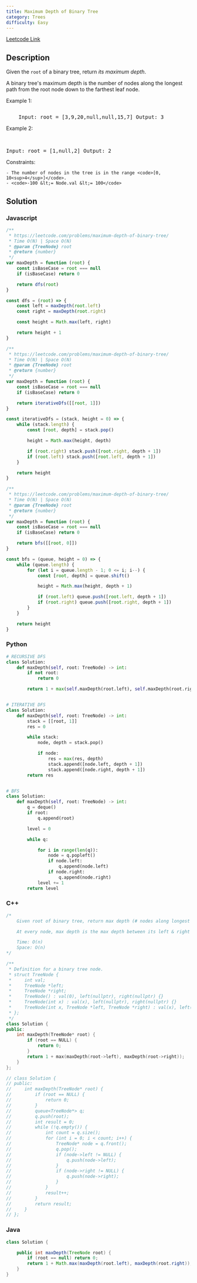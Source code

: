 ```yaml
---
title: Maximum Depth of Binary Tree
category: Trees
difficulty: Easy
---
```


<Callout>

[Leetcode Link](https://leetcode.com/problems/maximum-depth-of-binary-tree)

</Callout>

## Description

Given the <code>root</code> of a binary tree, return _its maximum depth_.

A binary tree&#39;s maximum depth is the number of nodes along the longest path from the root node down to the farthest leaf node.

Example 1:

<Image
	alt=""
	src="https://assets.leetcode.com/uploads/2020/11/26/tmp-tree.jpg"
	width={400}
	height={277}
/>
<br />

<pre className="overflow-x-auto">
	Input: root = [3,9,20,null,null,15,7] Output: 3
</pre>

Example 2:

<br />

<pre className="overflow-x-auto">Input: root = [1,null,2] Output: 2</pre>

Constraints:

    - The number of nodes in the tree is in the range <code>[0, 10<sup>4</sup>]</code>.
    - <code>-100 &lt;= Node.val &lt;= 100</code>

## Solution

### Javascript

```javascript
/**
 * https://leetcode.com/problems/maximum-depth-of-binary-tree/
 * Time O(N) | Space O(N)
 * @param {TreeNode} root
 * @return {number}
 */
var maxDepth = function (root) {
	const isBaseCase = root === null
	if (isBaseCase) return 0

	return dfs(root)
}

const dfs = (root) => {
	const left = maxDepth(root.left)
	const right = maxDepth(root.right)

	const height = Math.max(left, right)

	return height + 1
}

/**
 * https://leetcode.com/problems/maximum-depth-of-binary-tree/
 * Time O(N) | Space O(N)
 * @param {TreeNode} root
 * @return {number}
 */
var maxDepth = function (root) {
	const isBaseCase = root === null
	if (isBaseCase) return 0

	return iterativeDfs([[root, 1]])
}

const iterativeDfs = (stack, height = 0) => {
	while (stack.length) {
		const [root, depth] = stack.pop()

		height = Math.max(height, depth)

		if (root.right) stack.push([root.right, depth + 1])
		if (root.left) stack.push([root.left, depth + 1])
	}

	return height
}

/**
 * https://leetcode.com/problems/maximum-depth-of-binary-tree/
 * Time O(N) | Space O(N)
 * @param {TreeNode} root
 * @return {number}
 */
var maxDepth = function (root) {
	const isBaseCase = root === null
	if (isBaseCase) return 0

	return bfs([[root, 0]])
}

const bfs = (queue, height = 0) => {
	while (queue.length) {
		for (let i = queue.length - 1; 0 <= i; i--) {
			const [root, depth] = queue.shift()

			height = Math.max(height, depth + 1)

			if (root.left) queue.push([root.left, depth + 1])
			if (root.right) queue.push([root.right, depth + 1])
		}
	}

	return height
}
```

### Python

```python
# RECURSIVE DFS
class Solution:
    def maxDepth(self, root: TreeNode) -> int:
        if not root:
            return 0

        return 1 + max(self.maxDepth(root.left), self.maxDepth(root.right))


# ITERATIVE DFS
class Solution:
    def maxDepth(self, root: TreeNode) -> int:
        stack = [[root, 1]]
        res = 0

        while stack:
            node, depth = stack.pop()

            if node:
                res = max(res, depth)
                stack.append([node.left, depth + 1])
                stack.append([node.right, depth + 1])
        return res


# BFS
class Solution:
    def maxDepth(self, root: TreeNode) -> int:
        q = deque()
        if root:
            q.append(root)

        level = 0

        while q:

            for i in range(len(q)):
                node = q.popleft()
                if node.left:
                    q.append(node.left)
                if node.right:
                    q.append(node.right)
            level += 1
        return level

```

### C++

```cpp
/*
    Given root of binary tree, return max depth (# nodes along longest path from root to leaf)

    At every node, max depth is the max depth between its left & right children + 1

    Time: O(n)
    Space: O(n)
*/

/**
 * Definition for a binary tree node.
 * struct TreeNode {
 *     int val;
 *     TreeNode *left;
 *     TreeNode *right;
 *     TreeNode() : val(0), left(nullptr), right(nullptr) {}
 *     TreeNode(int x) : val(x), left(nullptr), right(nullptr) {}
 *     TreeNode(int x, TreeNode *left, TreeNode *right) : val(x), left(left), right(right) {}
 * };
 */
class Solution {
public:
    int maxDepth(TreeNode* root) {
        if (root == NULL) {
            return 0;
        }
        return 1 + max(maxDepth(root->left), maxDepth(root->right));
    }
};

// class Solution {
// public:
//     int maxDepth(TreeNode* root) {
//         if (root == NULL) {
//             return 0;
//         }
//         queue<TreeNode*> q;
//         q.push(root);
//         int result = 0;
//         while (!q.empty()) {
//             int count = q.size();
//             for (int i = 0; i < count; i++) {
//                 TreeNode* node = q.front();
//                 q.pop();
//                 if (node->left != NULL) {
//                     q.push(node->left);
//                 }
//                 if (node->right != NULL) {
//                     q.push(node->right);
//                 }
//             }
//             result++;
//         }
//         return result;
//     }
// };

```

### Java

```java
class Solution {

    public int maxDepth(TreeNode root) {
        if (root == null) return 0;
        return 1 + Math.max(maxDepth(root.left), maxDepth(root.right));
    }
}

```
